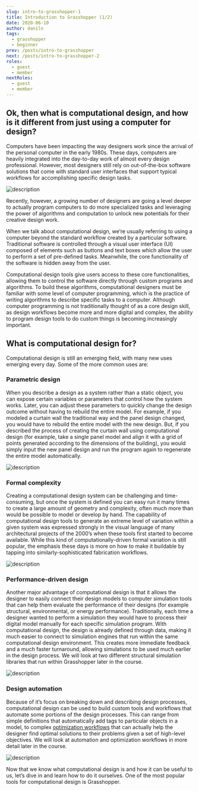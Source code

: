 ```yaml
---
slug: intro-to-grasshopper-1
title: Introduction to Grasshopper (1/2)
date: 2020-06-10
author: daniln
tags:
  - grasshopper
  - beginner
prev: /posts/intro-to-grasshopper
next: /posts/intro-to-grasshopper-2
roles:
  - guest
  - member
nextRoles:
  - guest
  - member
---
```


## Ok, then what is computational design, and how is it different from just using a computer for design?

Computers have been impacting the way designers work since the arrival of the personal computer in the early 1980s. These days, computers are heavily integrated into the day-to-day work of almost every design professional. However, most designers still rely on out-of-the-box software solutions that come with standard user interfaces that support typical workflows for accomplishing specific design tasks.

![description](/images/4-1-2.png)

Recently, however, a growing number of designers are going a level deeper to actually program computers to do more specialized tasks and leveraging the power of algorithms and computation to unlock new potentials for their creative design work.

When we talk about computational design, we’re usually referring to using a computer beyond the standard workflow created by a particular software. Traditional software is controlled through a visual user interface (UI) composed of elements such as buttons and text boxes which allow the user to perform a set of pre-defined tasks. Meanwhile, the core functionality of the software is hidden away from the user.

Computational design tools give users access to these core functionalities, allowing them to control the software directly through custom programs and algorithms. To build these algorithms, computational designers must be familiar with some level of computer programming, which is the practice of writing algorithms to describe specific tasks to a computer. Although computer programming is not traditionally thought of as a core design skill, as design workflows become more and more digital and complex, the ability to program design tools to do custom things is becoming increasingly important.

## What is computational design for?

Computational design is still an emerging field, with many new uses emerging every day. Some of the more common uses are:

### Parametric design

When you describe a design as a system rather than a static object, you can expose certain variables or parameters that control how the system works. Later, you can adjust these parameters to quickly change the design outcome without having to rebuild the entire model. For example, if you modeled a curtain wall the traditional way and the panel design changed, you would have to rebuild the entire model with the new design. But, if you described the process of creating the curtain wall using computational design (for example, take a single panel model and align it with a grid of points generated according to the dimensions of the building), you would simply input the new panel design and run the program again to regenerate the entire model automatically.

![description](/images/4-1-3.jpeg)

### Formal complexity

Creating a computational design system can be challenging and time-consuming, but once the system is defined you can easy run it many times to create a large amount of geometry and complexity, often much more than would be possible to model or develop by hand. The capability of computational design tools to generate an extreme level of variation within a given system was expressed strongly in the visual language of many architectural projects of the 2000’s when these tools first started to become available. While this kind of computationally-driven formal variation is still popular, the emphasis these days is more on how to make it buildable by tapping into similarly-sophisticated fabrication workflows.

![description](/images/4-1-4.jpeg)

### Performance-driven design

Another major advantage of computational design is that it allows the designer to easily connect their design models to computer simulation tools that can help them evaluate the performance of their designs (for example structural, environmental, or energy performance). Traditionally, each time a designer wanted to perform a simulation they would have to process their digital model manually for each specific simulation program. With computational design, the design is already defined through data, making it much easier to connect to simulation engines that run within the same computational design environment. This creates more immediate feedback and a much faster turnaround, allowing simulations to be used much earlier in the design process. We will look at two different structural simulation libraries that run within Grasshopper later in the course.

![description](/images/4-1-5.png)

### Design automation

Because of it’s focus on breaking down and describing design processes, computational design can be used to build custom tools and workflows that automate some portions of the design processes. This can range from simple definitions that automatically add tags to particular objects in a model, to complex [optimization workflows](https://medium.com/generative-design) that can actually help the designer find optimal solutions to their problems given a set of high-level objectives. We will look at automation and optimization workflows in more detail later in the course.

![description](/images/4-1-6.png)

Now that we know what computational design is and how it can be useful to us, let’s dive in and learn how to do it ourselves. One of the most popular tools for computational design is Grasshopper.